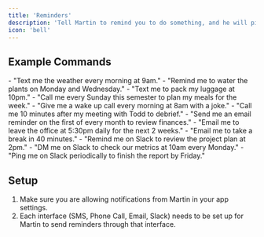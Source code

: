 ```yaml
---
title: 'Reminders'
description: 'Tell Martin to remind you to do something, and he will ping you when the time comes.'
icon: 'bell'
---
```


## Example Commands
<Tabs>
  <Tab title="SMS Reminders">
    - "Text me the weather every morning at 9am."
    - "Remind me to water the plants on Monday and Wednesday."
    - "Text me to pack my luggage at 10pm."
  </Tab>
  <Tab title="Phone Call Reminders">
    - "Call me every Sunday this semester to plan my meals for the week."
    - "Give me a wake up call every morning at 8am with a joke."
    - "Call me 10 minutes after my meeting with Todd to debrief." 
  </Tab>
  <Tab title="Email Reminders">
    - "Send me an email reminder on the first of every month to review finances."
    - "Email me to leave the office at 5:30pm daily for the next 2 weeks."
    - "Email me to take a break in 40 minutes."
  </Tab>
  <Tab title="Slack Reminders">
    - "Remind me on Slack to review the project plan at 2pm."
    - "DM me on Slack to check our metrics at 10am every Monday."
    - "Ping me on Slack periodically to finish the report by Friday."
  </Tab>
</Tabs>



## Setup

1. Make sure you are allowing notifications from Martin in your app settings.
2. Each interface (SMS, Phone Call, Email, Slack) needs to be set up for Martin to send reminders through that interface.
